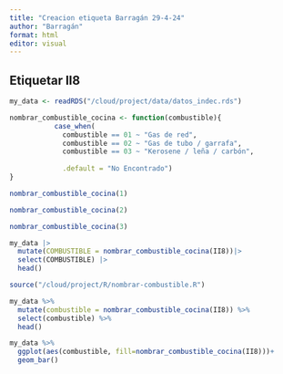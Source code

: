 ```yaml
---
title: "Creacion etiqueta Barragán 29-4-24"
author: "Barragán"
format: html
editor: visual
---
```


## Etiquetar II8

```r
my_data <- readRDS("/cloud/project/data/datos_indec.rds")
```

```r
nombrar_combustible_cocina <- function(combustible){
           case_when(
             combustible == 01 ~ "Gas de red",
             combustible == 02 ~ "Gas de tubo / garrafa",
             combustible == 03 ~ "Kerosene / leña / carbón",
             
             .default = "No Encontrado")
}
```

```r
nombrar_combustible_cocina(1)
```

```r
nombrar_combustible_cocina(2)
```

```r
nombrar_combustible_cocina(3)
```

```r
my_data |> 
  mutate(COMBUSTIBLE = nombrar_combustible_cocina(II8))|> 
  select(COMBUSTIBLE) |> 
  head()
```

```r
source("/cloud/project/R/nombrar-combustible.R")
```

```r
my_data %>% 
  mutate(combustible = nombrar_combustible_cocina(II8)) %>% 
  select(combustible) %>% 
  head()
```

```r
my_data %>%
  ggplot(aes(combustible, fill=nombrar_combustible_cocina(II8)))+
  geom_bar()
```
